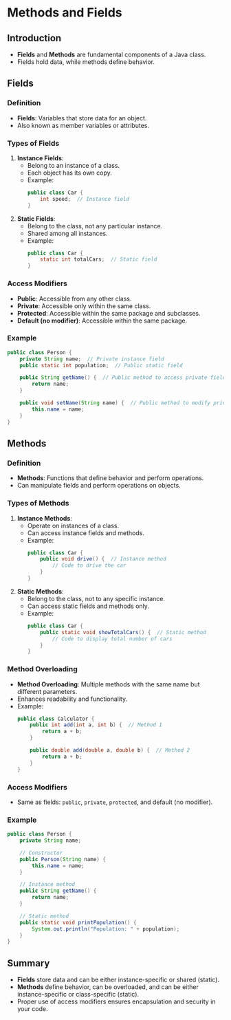 # Methods and Fields

## Introduction
- **Fields** and **Methods** are fundamental components of a Java class.
- Fields hold data, while methods define behavior.

## Fields

### Definition
- **Fields**: Variables that store data for an object.
- Also known as member variables or attributes.

### Types of Fields
1. **Instance Fields**: 
   - Belong to an instance of a class.
   - Each object has its own copy.
   - Example:
     ```java
     public class Car {
         int speed;  // Instance field
     }
     ```
2. **Static Fields**:
   - Belong to the class, not any particular instance.
   - Shared among all instances.
   - Example:
     ```java
     public class Car {
         static int totalCars;  // Static field
     }
     ```

### Access Modifiers
- **Public**: Accessible from any other class.
- **Private**: Accessible only within the same class.
- **Protected**: Accessible within the same package and subclasses.
- **Default (no modifier)**: Accessible within the same package.

### Example
```java
public class Person {
    private String name;  // Private instance field
    public static int population;  // Public static field

    public String getName() {  // Public method to access private field
        return name;
    }

    public void setName(String name) {  // Public method to modify private field
        this.name = name;
    }
}
```

## Methods

### Definition
- **Methods**: Functions that define behavior and perform operations.
- Can manipulate fields and perform operations on objects.

### Types of Methods
1. **Instance Methods**:
   - Operate on instances of a class.
   - Can access instance fields and methods.
   - Example:
     ```java
     public class Car {
         public void drive() {  // Instance method
             // Code to drive the car
         }
     }
     ```
2. **Static Methods**:
   - Belong to the class, not to any specific instance.
   - Can access static fields and methods only.
   - Example:
     ```java
     public class Car {
         public static void showTotalCars() {  // Static method
             // Code to display total number of cars
         }
     }
     ```

### Method Overloading
- **Method Overloading**: Multiple methods with the same name but different parameters.
- Enhances readability and functionality.
- Example:
  ```java
  public class Calculator {
      public int add(int a, int b) {  // Method 1
          return a + b;
      }

      public double add(double a, double b) {  // Method 2
          return a + b;
      }
  }
  ```

### Access Modifiers
- Same as fields: `public`, `private`, `protected`, and default (no modifier).

### Example
```java
public class Person {
    private String name;

    // Constructor
    public Person(String name) {
        this.name = name;
    }

    // Instance method
    public String getName() {
        return name;
    }

    // Static method
    public static void printPopulation() {
        System.out.println("Population: " + population);
    }
}
```

## Summary
- **Fields** store data and can be either instance-specific or shared (static).
- **Methods** define behavior, can be overloaded, and can be either instance-specific or class-specific (static).
- Proper use of access modifiers ensures encapsulation and security in your code.